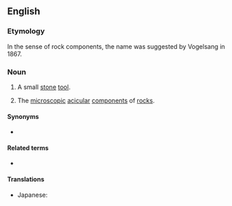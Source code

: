 ==English==

===Etymology===
{{confix|en|micro|lith}}
In the sense of rock components, the name was suggested by Vogelsang in 1867. <!--says Chambers 1908-->

{{wikipedia}}

===Noun===
{{en-noun}}

# {{lb|en|archaeology}} A small [[stone]] [[tool]].
# The [[microscopic]] [[acicular]] [[component]]s of [[rock]]s.

====Synonyms====
* {{sense|stone tool}} {{l|en|microlite}}

====Related terms====
* {{l|en|microlithic}}

====Translations====
{{trans-top|small stone tool}}
* Japanese: {{t|ja|細石器|tr=さいせっき, saisekki|sc=Jpan}}
{{trans-mid}}
{{trans-bottom}}